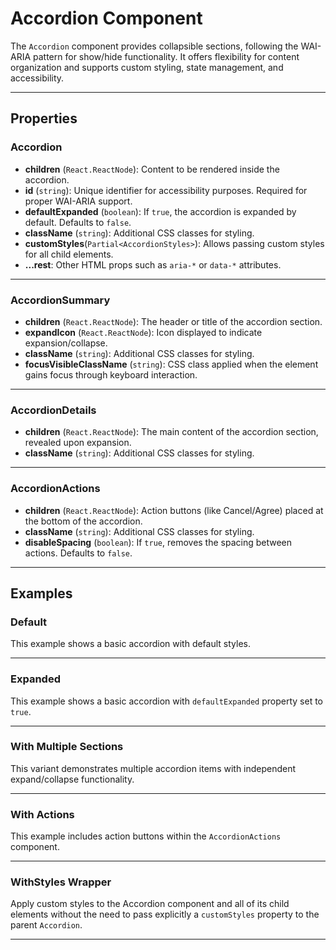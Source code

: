
<Meta of={AccordionStories} />

# Accordion Component

The `Accordion` component provides collapsible sections, 
following the WAI-ARIA pattern for show/hide functionality. 
It offers flexibility for content organization and supports custom styling, state management, and accessibility.

---

## Properties

### Accordion
- **children** (`React.ReactNode`): Content to be rendered inside the accordion.
- **id** (`string`): Unique identifier for accessibility purposes. Required for proper WAI-ARIA support.
- **defaultExpanded** (`boolean`): If `true`, the accordion is expanded by default. Defaults to `false`.
- **className** (`string`): Additional CSS classes for styling.
- **customStyles**(`Partial<AccordionStyles>`): Allows passing custom styles for all child elements.
- **...rest**: Other HTML props such as `aria-*` or `data-*` attributes.

---

### AccordionSummary
- **children** (`React.ReactNode`): The header or title of the accordion section.
- **expandIcon** (`React.ReactNode`): Icon displayed to indicate expansion/collapse.
- **className** (`string`): Additional CSS classes for styling.
- **focusVisibleClassName** (`string`): CSS class applied when the element gains focus through keyboard interaction.

---

### AccordionDetails
- **children** (`React.ReactNode`): The main content of the accordion section, revealed upon expansion.
- **className** (`string`): Additional CSS classes for styling.

---

### AccordionActions
- **children** (`React.ReactNode`): Action buttons (like Cancel/Agree) placed at the bottom of the accordion.
- **className** (`string`): Additional CSS classes for styling.
- **disableSpacing** (`boolean`): If `true`, removes the spacing between actions. Defaults to `false`.

---

## Examples

### Default 

<Canvas of={AccordionStories.Default} />

This example shows a basic accordion with default styles.

---

### Expanded 

<Canvas of={AccordionStories.ExpandedByDefault} />

This example shows a basic accordion with `defaultExpanded` property set to `true`.

---

### With Multiple Sections

<Canvas of={AccordionStories.MultipleSections} />

This variant demonstrates multiple accordion items with independent expand/collapse functionality.

---

### With Actions

<Canvas of={AccordionStories.WithActions} />

This example includes action buttons within the `AccordionActions` component.

---

### WithStyles Wrapper

<Canvas of={AccordionStories.WithStyles} />

Apply custom styles to the Accordion component and all of its child elements without the need to pass explicitly 
a `customStyles` property to the parent `Accordion`.

---